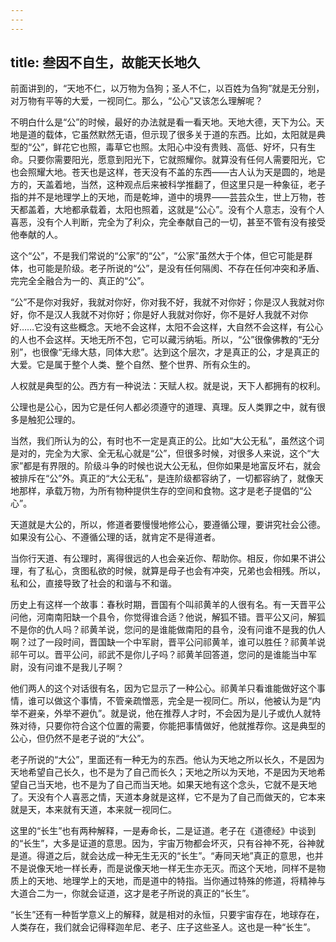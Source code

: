 ```yaml
---
---
---
```

title: 叁因不自生，故能天长地久
---




前面讲到的，“天地不仁，以万物为刍狗；圣人不仁，以百姓为刍狗”就是无分别，对万物有平等的大爱，一视同仁。那么，“公心”又该怎么理解呢？

不明白什么是“公”的时候，最好的办法就是看一看天地。天地大德，天下为公。天地是道的载体，它虽然默然无语，但示现了很多关于道的东西。比如，太阳就是典型的“公”，鲜花它也照，毒草它也照。太阳心中没有贵贱、高低、好坏，只有生命。只要你需要阳光，愿意到阳光下，它就照耀你。就算没有任何人需要阳光，它也会照耀大地。苍天也是这样，苍天没有不盖的东西——古人认为天是圆的，地是方的，天盖着地，当然，这种观点后来被科学推翻了，但这里只是一种象征，老子指的并不是地理学上的天地，而是乾坤，道中的境界——芸芸众生，世上万物，苍天都盖着，大地都承载着，太阳也照着，这就是“公心”。没有个人意志，没有个人喜恶，没有个人判断，完全为了利众，完全奉献自己的一切，甚至不管有没有接受他奉献的人。

这个“公”，不是我们常说的“公家”的“公”，“公家”虽然大于个体，但它可能是群体，也可能是阶级。老子所说的“公”，是没有任何隔阂、不存在任何冲突和矛盾、完完全全融合为一的、真正的“公”。

“公”不是你对我好，我就对你好，你对我不好，我就不对你好；你是汉人我就对你好，你不是汉人我就不对你好；你是好人我就对你好，你不是好人我就不对你好……它没有这些概念。天地不会这样，太阳不会这样，大自然不会这样，有公心的人也不会这样。天地无所不包，它可以藏污纳垢。所以，“公”很像佛教的“无分别”，也很像“无缘大慈，同体大悲”。达到这个层次，才是真正的公，才是真正的大爱。它是属于整个人类、整个自然、整个世界、所有众生的。

人权就是典型的公。西方有一种说法：天赋人权。就是说，天下人都拥有的权利。

公理也是公心，因为它是任何人都必须遵守的道理、真理。反人类罪之中，就有很多是触犯公理的。

当然，我们所认为的公，有时也不一定是真正的公。比如“大公无私”，虽然这个词是对的，完全为大家、全无私心就是“公”，但很多时候，对很多人来说，这个“大家”都是有界限的。阶级斗争的时候也说大公无私，但你如果是地富反坏右，就会被排斥在“公”外。真正的“大公无私”，是连阶级都容纳了，一切都容纳了，就像天地那样，承载万物，为所有物种提供生存的空间和食物。这才是老子提倡的“公心”。

天道就是大公的，所以，修道者要慢慢地修公心，要遵循公理，要讲究社会公德。如果没有公心、不遵循公理的话，就肯定不是得道者。

当你行天道、有公理时，离得很远的人也会亲近你、帮助你。相反，你如果不讲公理，有了私心，贪图私欲的时候，就算是母子也会有冲突，兄弟也会相残。所以，私和公，直接导致了社会的和谐与不和谐。

历史上有这样一个故事：春秋时期，晋国有个叫祁黄羊的人很有名。有一天晋平公问他，河南南阳缺一个县令，你觉得谁合适？他说，解狐不错。晋平公又问，解狐不是你的仇人吗？祁黄羊说，您问的是谁能做南阳的县令，没有问谁不是我的仇人啊？过了一段时间，晋国缺一个中军尉，晋平公问祁黄羊，谁可以胜任？祁黄羊说祁午可以。晋平公问，祁武不是你儿子吗？祁黄羊回答道，您问的是谁能当中军尉，没有问谁不是我儿子啊？

他们两人的这个对话很有名，因为它显示了一种公心。祁黄羊只看谁能做好这个事情，谁可以做这个事情，不管亲疏憎恶，完全是一视同仁。所以，他被认为是“内举不避亲，外举不避仇”。就是说，他在推荐人才时，不会因为是儿子或仇人就特殊对待，只要你符合这个位置的需要，你能把事情做好，他就推荐你。这是典型的公心，但仍然不是老子说的“大公”。

老子所说的“大公”，里面还有一种无为的东西。他认为天地之所以长久，不是因为天地希望自己长久，也不是为了自己而长久；天地之所以为天地，不是因为天地希望自己当天地，也不是为了自己而当天地。如果天地有这个念头，它就不是天地了。天没有个人喜恶之情，天道本身就是这样，它不是为了自己而做天的，它本来就是天，本来就有天道，本来就一视同仁。

这里的“长生”也有两种解释，一是寿命长，二是证道。老子在《道德经》中谈到的“长生”，大多是证道的意思。因为，宇宙万物都会坏灭，只有谷神不死，谷神就是道。得道之后，就会达成一种无生无灭的“长生”。“寿同天地”真正的意思，也并不是说像天地一样长寿，而是说像天地一样无生亦无灭。而这个天地，同样不是物质上的天地、地理学上的天地，而是道中的特指。当你通过特殊的修道，将精神与大道合二为一，你就会证道，这才是老子所说的真正的“长生”。

“长生”还有一种哲学意义上的解释，就是相对的永恒，只要宇宙存在，地球存在，人类存在，我们就会记得释迦牟尼、老子、庄子这些圣人。这也是一种“长生”。